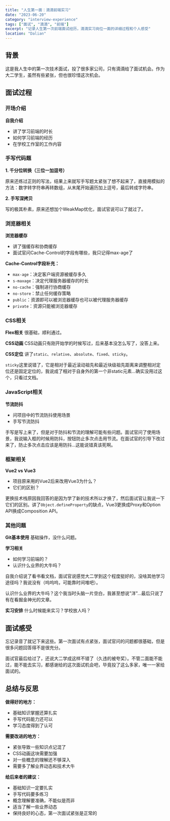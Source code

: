 ```yaml
---
title: "人生第一面：滴滴前端实习"
date: "2023-06-20"
category: "interview-experience"
tags: ["面试", "滴滴", "前端"]
excerpt: "记录人生第一次前端面试经历，滴滴实习岗位一面的详细过程和个人感受"
location: "Dalian"
---
```


## 背景

这是我人生中的第一次技术面试，投了很多家公司，只有滴滴给了面试机会。作为大二学生，虽然有些紧张，但也很珍惜这次机会。

## 面试过程

### 开场介绍
**自我介绍**
- 讲了学习前端的时长
- 如何学习前端的经历
- 在学校工作室的工作内容

### 手写代码题

**1. 千分位转换（三位一加逗号）**

原来还练过正则的写法，结果上来就写手写题太紧张了想不起来了，直接用模拟的方法：数字转字符串再转数组，从末尾开始遍历加上逗号，最后转成字符串。

**2. 手写深拷贝**

写的极其朴素，原来还想加个WeakMap优化，面试官说可以了就过了。

### 浏览器相关

**浏览器缓存**
- 讲了强缓存和协商缓存
- 面试官问Cache-Control的字段有哪些，我只记得max-age了

**Cache-Control字段补充：**
- `max-age`：决定客户端资源被缓存多久
- `s-maxage`：决定代理服务器缓存的时长
- `no-cache`：强制进行协商缓存
- `no-store`：禁止任何缓存策略
- `public`：资源即可以被浏览器缓存也可以被代理服务器缓存
- `private`：资源只能被浏览器缓存

### CSS相关

**Flex相关**
很基础，顺利通过。

**CSS动画**
CSS动画只有刚开始学的时候写过，后来基本没怎么写了，没答上来。

**CSS定位**
讲了`static`、`relative`、`absolute`、`fixed`、`sticky`。

`sticky`这里说错了，它是相对于最近滚动祖先和最近块级祖先距离来调整相对定位还是固定定位的，我说成了相对于自身外的第一个非static元素...确实没用过这个，只看过文档。

### JavaScript相关

**节流防抖**
- 问项目中的节流防抖使用场景
- 手写节流防抖

手写是写上来了，但是对于防抖和节流的理解可能有些问题。面试官问了使用场景，我说输入框的时候用防抖，按钮防止多次点击用节流。在面试官的引导下改过来了，防止多次点击应该是用防抖...这能说错真该死啊。

### 框架相关

**Vue2 vs Vue3**
- 项目原来用的Vue2后来改用Vue3为什么？
- 它们的区别？

更换技术栈原因我回答的是因为学了新的技术所以才换了，然后面试官让我说一下它们的区别。讲了`Object.defineProperty`的缺点，Vue3更换成Proxy和Option API换成Composition API。

### 其他问题

**Git基本使用**
基础操作，没什么问题。

**学习相关**
- 如何学习前端的？
- 认识什么业界的大牛吗？

自我介绍说了看书看文档，面试官说感觉大二学到这个程度挺好的，没啥其他学习途径吗？我说没有（呜呜呜，可能靠时间堆吧）。

认识什么业界的大牛吗？这个我当时头脑一片空白，我甚至想说"洋"...最后只说了有在看掘金神光的文章。

**实习安排**
什么时候能来实习？学校放人吗？

## 面试感受

忘记录音了就记下来这些。第一次面试有点紧张，面试官问的问题都很基础，但是很多问题回答得不是很充分。

面试官最后给过了，还说大二学成这样不错了（久违的被夸奖）。不管二面能不能过，能不能去实习，都感谢给的这次面试机会吧，毕竟投了这么多家，唯一一家给面试的。

## 总结与反思

**做得好的地方：**
- 基础知识掌握还算扎实
- 手写代码能力还可以
- 学习态度得到了认可

**需要改进的地方：**
- 紧张导致一些知识点记混了
- CSS动画这块需要加强
- 对一些概念的理解还不够深入
- 需要多了解业界动态和技术大牛

**给后来者的建议：**
- 基础知识一定要扎实
- 手写代码要多练习
- 概念理解要准确，不能似是而非
- 适当了解一些业界动态
- 保持良好的心态，第一次面试紧张是正常的